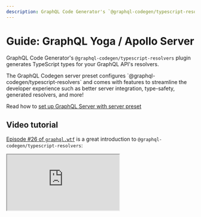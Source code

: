 ```yaml
---
description: GraphQL Code Generator's `@graphql-codegen/typescript-resolvers` plugin generates TypeScript types for your GraphQL API's resolvers.
---
```


# Guide: GraphQL Yoga / Apollo Server

GraphQL Code Generator's `@graphql-codegen/typescript-resolvers` plugin generates TypeScript types for your GraphQL API's resolvers.

<Callout type="info">
  The GraphQL Codegen server preset configures `@graphql-codegen/typescript-resolvers` and comes with features to streamline the developer experience such as better server integration, type-safety, generated resolvers, and more!

  Read how to [set up GraphQL Server with server preset](/docs/guides/graphql-server-apollo-yoga-with-server-preset)
</Callout>

## Video tutorial

[Episode #26 of `graphql.wtf`](https://graphql.wtf/episodes/26-type-safe-resolvers-with-graphql-code-generator) is a great introduction to `@graphql-codegen/typescript-resolvers`:

<iframe src="https://youtube.com/embed/tHMaNmqPIC4" />

<Callout>
  [More weekly episodes are available in `graphql.wtf`](https://graphql.wtf) by [Jamie
  Barton](https://twitter.com/notrab).
</Callout>

## Guide

Most GraphQL API resolvers remain untyped or wrongly typed, which leads to multiple issues:

- resolvers not compliant with the Schema definition

- unhandled scenarios

- typos in the resolvers' function type signature

For this reason, GraphQL Code Generator provides `@graphql-codegen/typescript-resolvers` that help automate the generation of resolvers' typings.

Just a few configuration steps are required to get the resolvers types generated:

**1. Move your GraphQL Schema declaration in dedicated `.graphql` files**

```graphql filename="schema.graphql"
type Author {
  id: Int!
  firstName: String!
  lastName: String!
  posts(findTitle: String): [Post]
}

type Post {
  id: Int!
  title: String!
  author: Author
}

type Query {
  posts: [Post]
}
```

**2. Install the `@graphql-codegen/typescript-resolvers` plugin**

<PackageCmd packages={['-D @graphql-codegen/cli @graphql-codegen/typescript-resolvers @graphql-codegen/typescript']} />

**3. Configure the plugin**

Create or update your `codegen.ts` file as follows:

<Tabs items={['Apollo Server', 'GraphQL Yoga']}>
<Tab>
```ts filename="codegen.ts"
import type { CodegenConfig } from '@graphql-codegen/cli';

const config: CodegenConfig = {
  schema: 'schema.graphql',
  generates: {
    './resolvers-types.ts': {
      config: {
        useIndexSignature: true,
      },
      plugins: ['typescript', 'typescript-resolvers'],
    },
  },
};
export default config;
```
</Tab>

<Tab>
```ts filename="codegen.ts"
import type { CodegenConfig } from '@graphql-codegen/cli';

const config: CodegenConfig = {
  schema: 'schema.graphql',
  generates: {
    './resolvers-types.ts': {
      plugins: ['typescript', 'typescript-resolvers'],
    },
  },
};
export default config;
```
</Tab>
</Tabs>

**4. Run the codegen and update your code**

Assuming that, as recommended, your `package.json` has the following script:

```json filename="package.json"
{
  "scripts": {
    "generate": "graphql-codegen"
  }
}
```

Running the following generates the `graphql/generated.tsx` file.

<PackageCmd packages={[{ name: 'generate', cmd: 'run' }]} />

We can now write/migrate our GraphQL API implementation as follows:

<Tabs items={['Apollo Server', 'GraphQL Yoga']}>
<Tab>
```ts
import { readFileSync } from 'node:fs'
import { ApolloServer } from 'apollo-server'
import { Resolvers } from './resolvers-types'

const typeDefs = readFileSync('./schema.graphql', 'utf8')

const resolvers: Resolvers = {
  Query: {
    // typed resolvers
  }
}

const server = new ApolloServer({ typeDefs, resolvers })

// The `listen` method launches a web server
server.listen().then(({ url }) => {
  console.log(`🚀  Server ready at ${url}`)
})
```
</Tab>

<Tab>
```ts
import { readFileSync } from 'node:fs'
import { createYoga, createSchema } from 'graphql-yoga';
import { createServer } from 'http';
import { Resolvers } from './resolvers-types'

const typeDefs = readFileSync('./schema.graphql', 'utf8')

const resolvers: Resolvers = {
  Query: {
    // typed resolvers
  }
}

const schema = createSchema({ typeDefs, resolvers })
const yoga = createYoga({ schema })
const server = createServer(yoga)

server.listen(3000)
```
</Tab>
</Tabs>

A complete tutorial, written by The Guild's CTO, Dotan Simha, is available on our blog: [Better Type Safety for your GraphQL resolvers with GraphQL Codegen](https://the-guild.dev/blog/better-type-safety-for-resolvers-with-graphql-codegen).

For more advanced configuration (models or context typing), please refer to the [plugin documentation](/plugins/typescript-resolvers).
